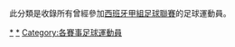 此分類是收錄所有曾經參加[[西班牙甲組足球聯賽|西班牙甲組足球聯賽]]的足球運動員。

[[Category:效力西班牙球會的球員|*]]
[[Category:西班牙甲組足球聯賽|*]]
[[Category:各賽事足球運動員|Category:各賽事足球運動員]]